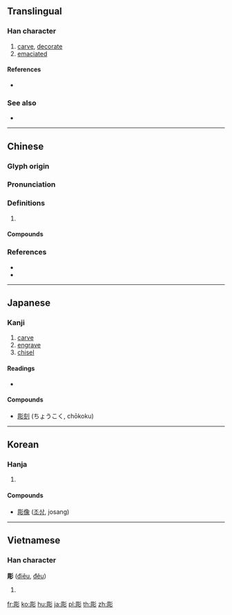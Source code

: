 {{character info/new}}
{{also|雕}}
==Translingual==

===Han character===
{{Han char|rn=59|rad=彡|as=08|sn=11|four=72222|canj=BRHHH|ids=⿰周彡}}

# [[carve]], [[decorate]]
# [[emaciated]]

====References====
* {{Han ref|kx=0363.230|dkj=09995|dj=0683.030|hdz=20855.040|uh=5F6B|ud=24427|bh=B16E|bd=45422}}

===See also===
* {{l|mul|雕}}

----

==Chinese==
{{zh-forms}}

===Glyph origin===
{{Han etym}}

===Pronunciation===
{{zh-pron
|m=diāo
|c=tiu1,diu1
|mn=tiau
|mc=y
|oc=y
|cat=
}}

===Definitions===
{{zh-hanzi}}

# {{rfdef|zh}}

====Compounds====
{{zh-der|彫刻|彫勵|彫啄|彫喪|彫弓|彫敝|彫梁畫棟|彫殘|彫牆|彫瑑|彫蟲|彫蟲篆刻|彫謝|彫零|彫章鏤句|彫颼|彫騷|文擅彫龍|朽棘不彫|民生彫敝|花彫}}

===References===
* {{R:twedu|A01272}}
* {{R:yue:Hanzi}}

----

==Japanese==

===Kanji===
{{ja-kanji|grade=c|rs=彡08}}

# [[carve]]
# [[engrave]]
# [[chisel]]

====Readings====
* {{ja-readings|goon=[[ちょう]] (chō)|kanon=[[ちょう]] (chō)|kun=[[ほる]] (horu)}}

====Compounds====
* [[彫刻]] (ちょうこく, chōkoku)

----

==Korean==

===Hanja===
{{ko-hanja|hangeul=조|eumhun=|rv=jo|mr=cho|y=co}}

# {{defn|lang=ko|sort=彡08}}

====Compounds====
* [[彫像]] ([[조상]], josang)

----

==Vietnamese==

===Han character===
'''彫''' ([[điêu]], [[đêu]])

# {{defn|lang=vi}}

[[fr:彫]]
[[ko:彫]]
[[hu:彫]]
[[ja:彫]]
[[pl:彫]]
[[th:彫]]
[[zh:彫]]
